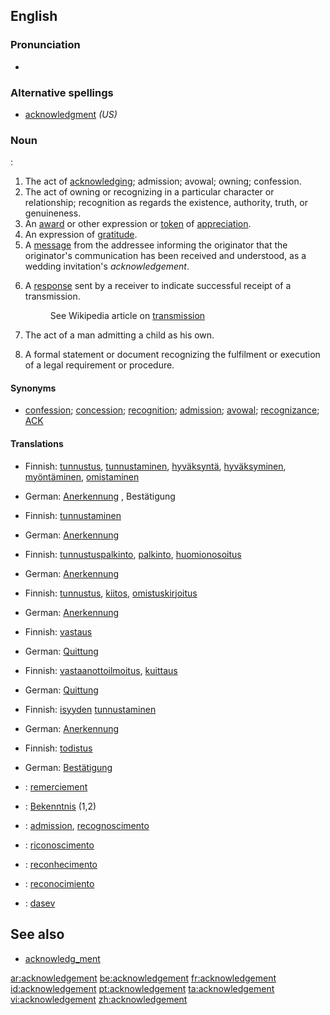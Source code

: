 ==English==

===Pronunciation===
*{{audio|en-us-acknowledgement.ogg|Audio (US)}}

===Alternative spellings===
*[[acknowledgment]] ''(US)''

===Noun===
{{UK}}: {{en-noun}}

# The act of [[acknowledge|acknowledging]]; admission; avowal; owning; confession.
# The act of owning or recognizing in a particular character or relationship; recognition as regards the existence, authority, truth, or genuineness.
# An [[award]] or other expression or [[token]] of [[appreciation]].
# An expression of [[gratitude]].
# A [[message]] from the addressee informing the originator that the originator's communication has been received and understood, as a wedding invitation's ''acknowledgement''.
# {{context|Telecommunications|computing|networking}} A [[response]] sent by a receiver to indicate successful receipt of a transmission.
#:See Wikipedia article on [[w:transmission (telecommunications)|transmission]]
# {{context|law}} The act of a man admitting a child as his own.
# {{context|law}} A formal statement or document recognizing the fulfilment or execution of a legal requirement or procedure.

====Synonyms====
* [[confession]]; [[concession]]; [[recognition]]; [[admission]]; [[avowal]]; [[recognizance]]; [[ACK]]

====Translations====
{{trans-top|act of acknowledging}}
*Finnish: [[tunnustus]], [[tunnustaminen]], [[hyväksyntä]], [[hyväksyminen]], [[myöntäminen]], [[omistaminen]]
{{trans-mid}}
*German: [[Anerkennung]] {{f}}, Bestätigung {{f}}
{{trans-bottom}}

{{trans-top|act of owning or recognizing in a particular character or relationship}}
*Finnish: [[tunnustaminen]]
{{trans-mid}}
*German: [[Anerkennung]] {{f}}
{{trans-bottom}}

{{trans-top|award}}
*Finnish: [[tunnustuspalkinto]], [[palkinto]], [[huomionosoitus]]
{{trans-mid}}
*German: [[Anerkennung]] {{f}}
{{trans-bottom}}

{{trans-top|expression of thanks}}
*Finnish: [[tunnustus]], [[kiitos]], [[omistuskirjoitus]]
{{trans-mid}}
*German: [[Anerkennung]] {{f}}
{{trans-bottom}}

{{trans-top|message informing that the originator's communication has been received and understood}}
*Finnish: [[vastaus]]
{{trans-mid}}
*German: [[Quittung]] {{f}}
{{trans-bottom}}

{{trans-top|indication of a successful receipt of a transmission}}
*Finnish: [[vastaanottoilmoitus]], [[kuittaus]]
{{trans-mid}}
*German: [[Quittung]] {{f}}
{{trans-bottom}}

{{trans-top|act of a man admitting a child as his own}}
*Finnish: [[isyys|isyyden]] [[tunnustaminen]]
{{trans-mid}}
*German: [[Anerkennung]] {{f}}
{{trans-bottom}}

{{trans-top|formal statement or document recognizing the fulfilment or execution of a legal requirement or procedure}}
*Finnish: [[todistus]]
{{trans-mid}}
*German: [[Bestätigung]] {{f}}
{{trans-bottom}}

{{checktrans}}
{{trans-top|translations to be checked}}
*{{ttbc|French}}: [[remerciement]] {{m}}
*{{ttbc|German}}: [[Bekenntnis]] {{n}} (1,2)
*{{ttbc|Interlingua}}: [[admission]], [[recognoscimento]]
{{trans-mid}}
*{{ttbc|Italian}}: [[riconoscimento]] {{m}}
*{{ttbc|Portuguese}}: [[reconhecimento]] {{m}}
*{{ttbc|Spanish}}: [[reconocimiento]] {{m}}
*{{ttbc|Volapük}}: [[dasev]]
{{trans-bottom}}

==See also==
*[[acknowledgment|acknowledg'''_'''ment]]

[[ar:acknowledgement]]
[[be:acknowledgement]]
[[fr:acknowledgement]]
[[id:acknowledgement]]
[[pt:acknowledgement]]
[[ta:acknowledgement]]
[[vi:acknowledgement]]
[[zh:acknowledgement]]